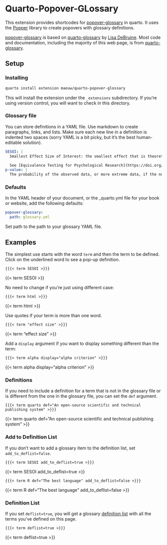 # Quarto-Popover-GLossary

This extension provides shortcodes for [popover-glossary](https://github.com/maouw/quarto-popover-glossary) in quarto. It uses the [Popper](https://popper.js.org) library to create popovers with glossary definitions.

[popover-glossary](https://github.com/maouw/quarto-popover-glossary) is based on [quarto-glossary](https://debruine.github.io/quarto-glossary) by [Lisa DeBruine](https://debruine.github.io/). Most code and documentation, including the majority of this web page, is from [quarto-glossary](https://debruine.github.io/quarto-glossary).

## Setup

### Installing

```sh
quarto install extension maouw/quarto-popover-glossary
```

This will install the extension under the `_extensions` subdirectory. If you're using version control, you will want to check in this directory.


### Glossary file

You can store definitions in a YAML file. Use markdown to create paragraphs, links, and lists. Make sure each new line in a definition is indented two spaces (sorry YAML is a bit picky, but it's the best human-editable solution).

``` yaml
SESOI: |
  Smallest Effect Size of Interest: the smallest effect that is theoretically or practically meaningful

  See [Equivalence Testing for Psychological Research](https://doi.org/10.1177/2515245918770963) for a tutorial on methods for choosing an SESOI.
p-value: |
  The probability of the observed data, or more extreme data, if the null hypothesis is true. The lower the p-value, the higher the test statistic, and less likely it is to observe the data if the null hypothesis is true.
```

### Defaults

In the YAML header of your document, or the _quarto.yml file for your book or website, add the following defaults:

``` yaml
popover-glossary:
  path: glossary.yml
```

Set path to the path to your glossary YAML file.

## Examples

The simplest use starts with the word `term` and then the term to be defined. Click on the underlined word to see a pop-up definition.

`{{{< term SESOI >}}}`

{{< term SESOI >}}

No need to change if you're just using different case:

`{{{< term html >}}}`

{{< term html >}}

Use quotes if your term is more than one word.

`{{{< term "effect size" >}}}`

{{< term "effect size" >}}

Add a `display` argument if you want to display something different than the term:

`{{{< term alpha display="alpha criterion" >}}}`

{{< term alpha display="alpha criterion" >}}

### Definitions

If you need to include a definition for a term that is not in the glossary file or is different from the one in the glossary file, you can set the `def` argument.

`{{{< term quarto def="An open-source scientific and technical publishing system" >}}}`

{{< term quarto def="An open-source scientific and technical publishing system" >}}

### Add to Definition List

If you don't want to add a glossary item to the definition list, set `add_to_deflist=false`.

`{{{< term SESOI add_to_deflist=true >}}}`

{{< term SESOI add_to_deflist=true >}}

`{{{< term R def="The best language" add_to_deflist=false >}}}`

{{< term R def="The best language" add_to_deflist=false >}}

### Definition List

If you set `deflist=true`, you will get a glossary [definition list](https://developer.mozilla.org/en-US/docs/Web/HTML/Element/dl) with all the terms you've defined on this page.

`{{{< term deflist=true >}}}`

{{< term deflist=true >}}
